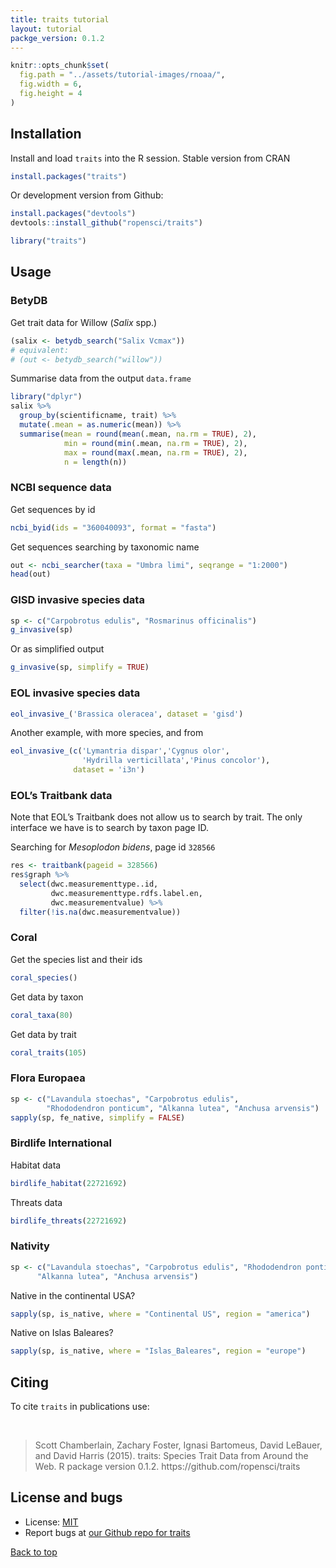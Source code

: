 ```yaml
---
title: traits tutorial
layout: tutorial
packge_version: 0.1.2
---
```


```r
knitr::opts_chunk$set(
  fig.path = "../assets/tutorial-images/rnoaa/",
  fig.width = 6,
  fig.height = 4
)
```

<section id="installation">

## Installation

Install and load `traits` into the R session. Stable version from CRAN

```r
install.packages("traits")
```

Or development version from Github:

```r
install.packages("devtools")
devtools::install_github("ropensci/traits")
```

```r
library("traits")
```

<section id="usage">

## Usage

### BetyDB

Get trait data for Willow (_Salix_ spp.)

```r
(salix <- betydb_search("Salix Vcmax"))
# equivalent:
# (out <- betydb_search("willow"))
```

Summarise data from the output `data.frame`

```r
library("dplyr")
salix %>%
  group_by(scientificname, trait) %>%
  mutate(.mean = as.numeric(mean)) %>%
  summarise(mean = round(mean(.mean, na.rm = TRUE), 2),
            min = round(min(.mean, na.rm = TRUE), 2),
            max = round(max(.mean, na.rm = TRUE), 2),
            n = length(n))
```

### NCBI sequence data

Get sequences by id

```r
ncbi_byid(ids = "360040093", format = "fasta")
```

Get sequences searching by taxonomic name

```r
out <- ncbi_searcher(taxa = "Umbra limi", seqrange = "1:2000")
head(out)
```

### GISD invasive species data

```r
sp <- c("Carpobrotus edulis", "Rosmarinus officinalis")
g_invasive(sp)
```

Or as simplified output

```r
g_invasive(sp, simplify = TRUE)
```

### EOL invasive species data

```r
eol_invasive_('Brassica oleracea', dataset = 'gisd')
```

Another example, with more species, and from

```r
eol_invasive_(c('Lymantria dispar','Cygnus olor',
                'Hydrilla verticillata','Pinus concolor'),
              dataset = 'i3n')
```

### EOL's Traitbank data

Note that EOL's Traitbank does not allow us to search by trait. 
The only interface we have is to search by taxon page ID.

Searching for _Mesoplodon bidens_, page id `328566`

```r
res <- traitbank(pageid = 328566)
res$graph %>%
  select(dwc.measurementtype..id, 
         dwc.measurementtype.rdfs.label.en, 
         dwc.measurementvalue) %>%
  filter(!is.na(dwc.measurementvalue))
```

### Coral

Get the species list and their ids

```r
coral_species()
```

Get data by taxon

```r
coral_taxa(80)
```

Get data by trait

```r
coral_traits(105)
```

### Flora Europaea

```r
sp <- c("Lavandula stoechas", "Carpobrotus edulis", 
        "Rhododendron ponticum", "Alkanna lutea", "Anchusa arvensis")
sapply(sp, fe_native, simplify = FALSE)
```

### Birdlife International

Habitat data

```r
birdlife_habitat(22721692)
```

Threats data

```r
birdlife_threats(22721692)
```

### Nativity

```r
sp <- c("Lavandula stoechas", "Carpobrotus edulis", "Rhododendron ponticum",
      "Alkanna lutea", "Anchusa arvensis")
```

Native in the continental USA?

```r
sapply(sp, is_native, where = "Continental US", region = "america")
```

Native on Islas Baleares?

```r
sapply(sp, is_native, where = "Islas_Baleares", region = "europe")
```

<section id="citing">

## Citing

To cite `traits` in publications use:

<br>

> Scott Chamberlain, Zachary Foster, Ignasi Bartomeus, David LeBauer, and David Harris (2015). traits: Species Trait Data from Around the Web. R package version 0.1.2. https://github.com/ropensci/traits

<section id="license_bugs">

## License and bugs

* License: [MIT](http://opensource.org/licenses/MIT)
* Report bugs at [our Github repo for traits](https://github.com/ropensci/traits/issues?state=open)

[Back to top](#top)
